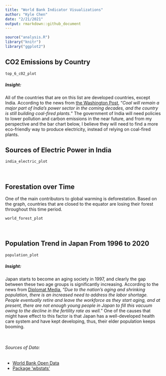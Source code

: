 ```yaml
---
title: "World Bank Indicator Visualizations"
author: "Kyle Chen"
date: "2/21/2021"
output: rmarkdown::github_document
---
```

```r
source("analysis.R")
library("knitr")
library("ggplot2")
```

## CO2 Emissions by Country
```r
top_6_c02_plot
```

##### Insight:
All of the countries that are on this list are developed countries, except India.
According to the news from [the Washington Post](https://www.washingtonpost.com/climate-solutions/2020/06/12/india-emissions-climate/), "*Coal will remain a major part of India’s power sector in the coming decades, and the country is still building coal-fired plants.*" The government of India will need policies to lower pollution and carbon emissions in the near future, and from my perspective and the bar chart below, I believe they will need to find a more eco-friendly way to produce electricity, instead of relying on coal-fired plants.

## Sources of Electric Power in India 
```r
india_electric_plot
```


<p>&nbsp;</p>
## Forestation over Time
One of the main contributors to global warming is deforestation. Based on the graph, countries that are closed to the equator are losing their forest throughout this time period.
```r
world_forest_plot
```

<p>&nbsp;</p>
## Population Trend in Japan From 1996 to 2020
```r
population_plot
```

##### Insight:
Japan starts to become an aging society in 1997, and clearly the gap between these two age groups is significantly increasing. According to the news from [Diplomat Media](https://thediplomat.com/2019/11/how-does-japans-aging-society-affect-its-economy/), "*Due to the nation’s aging and shrinking population, there is an increased need to address the labor shortage. People eventually retire and leave the workforce as they start aging, and at present, there are not enough young people in Japan to fill this vacuum owing to the decline in the fertility rate as well.*" One of the causes that might have effect to this factor is that Japan has a well-developed health care system and have kept developing, thus, their elder population keeps booming.

<p>&nbsp;</p>
###### Sources of Data:
- [World Bank Open Data](https://data.worldbank.org/)
- [Package ‘wbstats’](https://cran.r-project.org/web/packages/wbstats/wbstats.pdf)
